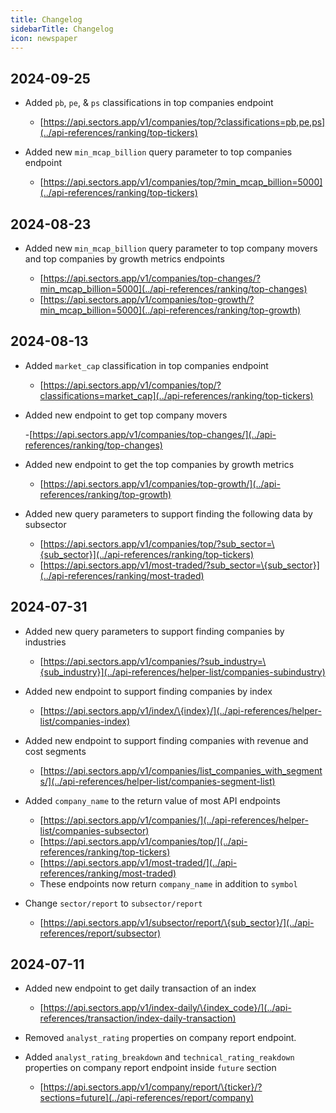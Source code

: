 ```yaml
---
title: Changelog
sidebarTitle: Changelog
icon: newspaper
---
```


## 2024-09-25

- Added `pb`, `pe`, & `ps` classifications in top companies endpoint

  - [https://api.sectors.app/v1/companies/top/?classifications=pb,pe,ps](../api-references/ranking/top-tickers)

- Added new `min_mcap_billion` query parameter to top companies endpoint

  - [https://api.sectors.app/v1/companies/top/?min_mcap_billion=5000](../api-references/ranking/top-tickers)

## 2024-08-23

- Added new `min_mcap_billion` query parameter to top company movers and top companies by growth metrics endpoints

  - [https://api.sectors.app/v1/companies/top-changes/?min_mcap_billion=5000](../api-references/ranking/top-changes)
  - [https://api.sectors.app/v1/companies/top-growth/?min_mcap_billion=5000](../api-references/ranking/top-growth)

## 2024-08-13

- Added `market_cap` classification in top companies endpoint

  - [https://api.sectors.app/v1/companies/top/?classifications=market_cap](../api-references/ranking/top-tickers)

- Added new endpoint to get top company movers

  -[https://api.sectors.app/v1/companies/top-changes/](../api-references/ranking/top-changes)

- Added new endpoint to get the top companies by growth metrics

  - [https://api.sectors.app/v1/companies/top-growth/](../api-references/ranking/top-growth)

- Added new query parameters to support finding the following data by subsector

  - [https://api.sectors.app/v1/companies/top/?sub_sector=\{sub_sector}](../api-references/ranking/top-tickers)
  - [https://api.sectors.app/v1/most-traded/?sub_sector=\{sub_sector}](../api-references/ranking/most-traded)

## 2024-07-31

- Added new query parameters to support finding companies by industries

  - [https://api.sectors.app/v1/companies/?sub_industry=\{sub_industry}](../api-references/helper-list/companies-subindustry)

- Added new endpoint to support finding companies by index

  - [https://api.sectors.app/v1/index/\{index}/](../api-references/helper-list/companies-index)

- Added new endpoint to support finding companies with revenue and cost segments

  - [https://api.sectors.app/v1/companies/list_companies_with_segments/](../api-references/helper-list/companies-segment-list)

- Added `company_name` to the return value of most API endpoints

  - [https://api.sectors.app/v1/companies/](../api-references/helper-list/companies-subsector)
  - [https://api.sectors.app/v1/companies/top/](../api-references/ranking/top-tickers)
  - [https://api.sectors.app/v1/most-traded/](../api-references/ranking/most-traded)
  - These endpoints now return `company_name` in addition to `symbol`

- Change `sector/report` to `subsector/report`

  - [https://api.sectors.app/v1/subsector/report/\{sub_sector}/](../api-references/report/subsector)

## 2024-07-11

- Added new endpoint to get daily transaction of an index

  - [https://api.sectors.app/v1/index-daily/\{index_code}/](../api-references/transaction/index-daily-transaction)

- Removed `analyst_rating` properties on company report endpoint.

- Added `analyst_rating_breakdown` and `technical_rating_reakdown` properties on company report endpoint inside `future` section

  - [https://api.sectors.app/v1/company/report/\{ticker}/?sections=future](../api-references/report/company)

